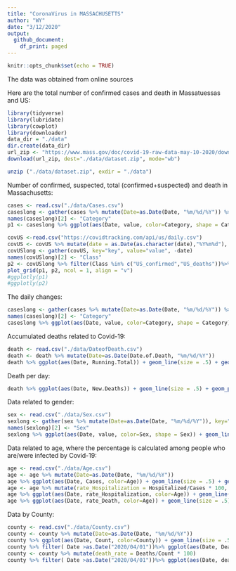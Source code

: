 ```yaml
---
title: "CoronaVirus in MASSACHUSETTS"
author: "WY"
date: "3/12/2020"
output:
  github_document:
    df_print: paged
---
```


```r
knitr::opts_chunk$set(echo = TRUE)
```


The data was obtained from online sources

Here are the total number of confirmed cases and death in Massatuessas and US:
```r
library(tidyverse)
library(lubridate)
library(cowplot)
library(downloader)
data_dir = "./data"
dir.create(data_dir)
url_zip <- "https://www.mass.gov/doc/covid-19-raw-data-may-10-2020/download"
download(url_zip, dest="./data/dataset.zip", mode="wb") 

unzip ("./data/dataset.zip", exdir = "./data")
```

Number of confirmed, suspected, total (confirmed+suspected) and death in Massachusetts:


```r
cases <- read.csv("./data/Cases.csv")
caseslong <- gather(cases %>% mutate(Date=as.Date(Date, "%m/%d/%Y")) %>% select(Date, Cases), key="key", value="value", -Date)
names(caseslong)[2] <- "Category"
p1 <- caseslong %>% ggplot(aes(Date, value, color=Category, shape = Category)) + geom_line(size = .5) + geom_point(size = 1) + ylab("numbers of people") + xlab("") + theme(axis.text.x = element_text(angle = 60, hjust = 1))

covUS <-read.csv("https://covidtracking.com/api/us/daily.csv")
covUS <- covUS %>% mutate(date = as.Date(as.character(date),"%Y%m%d"), US_confirmed = positive, US_deaths = death) %>% select(date, US_confirmed, US_deaths)
covUSlong <- gather(covUS, key="key", value="value", -date)
names(covUSlong)[2] <- "Class"
p2 <- covUSlong %>% filter(Class %in% c("US_confirmed","US_deaths"))%>% ggplot(aes(date,value,color=Class,shape=Class))+geom_line(size=.5)+geom_point(size=1)+ylab("numbers of people")+xlab("")+theme(axis.text.x = element_text(angle = 60, hjust = 1))
plot_grid(p1, p2, ncol = 1, align = "v")
#ggplotly(p1)
#ggplotly(p2)
```

The daily changes:

```r
caseslong <- gather(cases %>% mutate(Date=as.Date(Date, "%m/%d/%Y")) %>% select(Date, New), key="key", value="value", -Date)
names(caseslong)[2] <- "Category"
caseslong %>% ggplot(aes(Date, value, color=Category, shape = Category)) + geom_line(size = .5) + geom_point(size = 1) + ylab("numbers of people") + xlab("") + theme(axis.text.x = element_text(angle = 60, hjust = 1))
```

Accumulated deaths related to Covid-19:

```r
death <- read.csv("./data/DateofDeath.csv")
death <- death %>% mutate(Date=as.Date(Date.of.Death, "%m/%d/%Y"))
death %>% ggplot(aes(Date, Running.Total)) + geom_line(size = .5) + geom_point(size = 1) + ylab("Acuumulated number of Deaths") + xlab("") + theme(axis.text.x = element_text(angle = 60, hjust = 1))
```

Death per day:

```r
death %>% ggplot(aes(Date, New.Deaths)) + geom_line(size = .5) + geom_point(size = 1) + ylab("Daily New Deaths") + xlab("") + theme(axis.text.x = element_text(angle = 60, hjust = 1))
```

Data related to gender:

```r
sex <- read.csv("./data/Sex.csv")
sexlong <- gather(sex %>% mutate(Date=as.Date(Date, "%m/%d/%Y")), key="key", value="value", -Date)
names(sexlong)[2] <- "Sex"
sexlong %>% ggplot(aes(Date, value, color=Sex, shape = Sex)) + geom_line(size = .5) + geom_point(size = 1) + ylab("numbers of cases") + xlab("") + theme(axis.text.x = element_text(angle = 60, hjust = 1))
```

Data related to age, where the percentage is calculated among people who are/were infected by Covid-19:

```r
age <- read.csv("./data/Age.csv")
age <- age %>% mutate(Date=as.Date(Date, "%m/%d/%Y"))
age %>% ggplot(aes(Date, Cases, color=Age)) + geom_line(size = .5) + geom_point(size = 1) + ylab("numbers of people") + xlab("") + theme(axis.text.x = element_text(angle = 60, hjust = 1))
age <- age %>% mutate(rate_Hospitalization = Hospitalized/Cases * 100, rate_Death = Deaths/Cases * 100)
age %>% ggplot(aes(Date, rate_Hospitalization, color=Age)) + geom_line(size = .5) + geom_point(size = 1) + ylab("Percentage of Hospitalization by Age") + xlab("") + theme(axis.text.x = element_text(angle = 60, hjust = 1))
age %>% ggplot(aes(Date, rate_Death, color=Age)) + geom_line(size = .5) + geom_point(size = 1) + ylab("Percentage of Death by Age") + xlab("") + theme(axis.text.x = element_text(angle = 60, hjust = 1))
```


Data by County:

```r
county <- read.csv("./data/County.csv")
county <- county %>% mutate(Date=as.Date(Date, "%m/%d/%Y"))
county %>% ggplot(aes(Date, Count, color=County)) + geom_line(size = .5) + geom_point(size = 1) + ylab("numbers of cases") + xlab("") + theme(axis.text.x = element_text(angle = 60, hjust = 1))
county %>% filter( Date >as.Date("2020/04/01"))%>% ggplot(aes(Date, Deaths, color=County)) + geom_line(size = .5) + geom_point(size = 1) + ylab("numbers of deaths") + xlab("") + theme(axis.text.x = element_text(angle = 60, hjust = 1))
county <- county %>% mutate(death_rate = Deaths/Count * 100)
county %>% filter( Date >as.Date("2020/04/01"))%>% ggplot(aes(Date, death_rate, color=County)) + geom_line(size = .5) + geom_point(size = 1) + ylab("Percentage") + xlab("") + theme(axis.text.x = element_text(angle = 60, hjust = 1))
```
